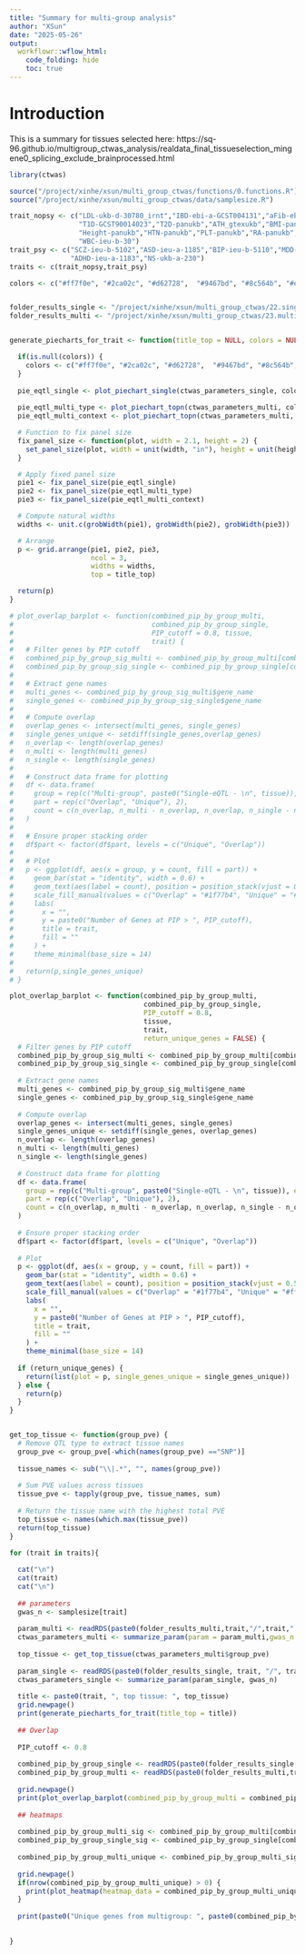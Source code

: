 ```yaml
---
title: "Summary for multi-group analysis"
author: "XSun"
date: "2025-05-26"
output:
  workflowr::wflow_html:
    code_folding: hide
    toc: true
---
```


# Introduction

This is a summary for tissues selected here: https://sq-96.github.io/multigroup_ctwas_analysis/realdata_final_tissueselection_mingene0_splicing_exclude_brainprocessed.html

```r

library(ctwas)

source("/project/xinhe/xsun/multi_group_ctwas/functions/0.functions.R")
source("/project/xinhe/xsun/multi_group_ctwas/data/samplesize.R")

trait_nopsy <- c("LDL-ukb-d-30780_irnt","IBD-ebi-a-GCST004131","aFib-ebi-a-GCST006414","SBP-ukb-a-360",
                 "T1D-GCST90014023","T2D-panukb","ATH_gtexukb","BMI-panukb","HB-panukb",
                 "Height-panukb","HTN-panukb","PLT-panukb","RA-panukb","RBC-panukb",
                 "WBC-ieu-b-30")
trait_psy <- c("SCZ-ieu-b-5102","ASD-ieu-a-1185","BIP-ieu-b-5110","MDD-ieu-b-102","PD-ieu-b-7",
               "ADHD-ieu-a-1183","NS-ukb-a-230")
traits <- c(trait_nopsy,trait_psy)

colors <- c("#ff7f0e", "#2ca02c", "#d62728",  "#9467bd", "#8c564b", "#e377c2", "#7f7f7f",  "#bcbd22",  "#17becf",  "#f7b6d2",  "#c5b0d5",  "#9edae5", "#ffbb78",  "#98df8a",  "#ff9896" )


folder_results_single <- "/project/xinhe/xsun/multi_group_ctwas/22.singlegroup_0515/ctwas_output/expression/"
folder_results_multi <- "/project/xinhe/xsun/multi_group_ctwas/23.multi_group_0515/snakemake_outputs/"


generate_piecharts_for_trait <- function(title_top = NULL, colors = NULL) {

  if(is.null(colors)) {
    colors <- c("#ff7f0e", "#2ca02c", "#d62728",  "#9467bd", "#8c564b", "#e377c2", "#7f7f7f",  "#bcbd22",  "#17becf",  "#f7b6d2",  "#c5b0d5",  "#9edae5", "#ffbb78",  "#98df8a",  "#ff9896" )
  }
  
  pie_eqtl_single <- plot_piechart_single(ctwas_parameters_single, colors, by = "type", title = NULL)
  
  pie_eqtl_multi_type <- plot_piechart_topn(ctwas_parameters_multi, colors, by = "type", title = NULL)
  pie_eqtl_multi_context <- plot_piechart_topn(ctwas_parameters_multi, colors, by = "context", title = NULL, n_tissue = 10)

  # Function to fix panel size
  fix_panel_size <- function(plot, width = 2.1, height = 2) {
    set_panel_size(plot, width = unit(width, "in"), height = unit(height, "in"))
  }

  # Apply fixed panel size
  pie1 <- fix_panel_size(pie_eqtl_single)
  pie2 <- fix_panel_size(pie_eqtl_multi_type)
  pie3 <- fix_panel_size(pie_eqtl_multi_context)

  # Compute natural widths
  widths <- unit.c(grobWidth(pie1), grobWidth(pie2), grobWidth(pie3))

  # Arrange
  p <- grid.arrange(pie1, pie2, pie3,
                    ncol = 3,
                    widths = widths,
                    top = title_top)

  return(p)
}

# plot_overlap_barplot <- function(combined_pip_by_group_multi,
#                                  combined_pip_by_group_single,
#                                  PIP_cutoff = 0.8, tissue,
#                                  trait) {
#   # Filter genes by PIP cutoff
#   combined_pip_by_group_sig_multi <- combined_pip_by_group_multi[combined_pip_by_group_multi$combined_pip > PIP_cutoff, ]
#   combined_pip_by_group_sig_single <- combined_pip_by_group_single[combined_pip_by_group_single$combined_pip > PIP_cutoff, ]
#   
#   # Extract gene names
#   multi_genes <- combined_pip_by_group_sig_multi$gene_name
#   single_genes <- combined_pip_by_group_sig_single$gene_name
#   
#   # Compute overlap
#   overlap_genes <- intersect(multi_genes, single_genes)
#   single_genes_unique <- setdiff(single_genes,overlap_genes)
#   n_overlap <- length(overlap_genes)
#   n_multi <- length(multi_genes)
#   n_single <- length(single_genes)
#   
#   # Construct data frame for plotting
#   df <- data.frame(
#     group = rep(c("Multi-group", paste0("Single-eQTL - \n", tissue)), each = 2),
#     part = rep(c("Overlap", "Unique"), 2),
#     count = c(n_overlap, n_multi - n_overlap, n_overlap, n_single - n_overlap)
#   )
#   
#   # Ensure proper stacking order
#   df$part <- factor(df$part, levels = c("Unique", "Overlap"))
#   
#   # Plot
#   p <- ggplot(df, aes(x = group, y = count, fill = part)) +
#     geom_bar(stat = "identity", width = 0.6) +
#     geom_text(aes(label = count), position = position_stack(vjust = 0.5), color = "white", size = 5) +
#     scale_fill_manual(values = c("Overlap" = "#1f77b4", "Unique" = "#ff7f0e")) +
#     labs(
#       x = "",
#       y = paste0("Number of Genes at PIP > ", PIP_cutoff),
#       title = trait,
#       fill = ""
#     ) +
#     theme_minimal(base_size = 14)
#   
#   return(p,single_genes_unique)
# }

plot_overlap_barplot <- function(combined_pip_by_group_multi,
                                 combined_pip_by_group_single,
                                 PIP_cutoff = 0.8,
                                 tissue,
                                 trait,
                                 return_unique_genes = FALSE) {
  # Filter genes by PIP cutoff
  combined_pip_by_group_sig_multi <- combined_pip_by_group_multi[combined_pip_by_group_multi$combined_pip > PIP_cutoff, ]
  combined_pip_by_group_sig_single <- combined_pip_by_group_single[combined_pip_by_group_single$combined_pip > PIP_cutoff, ]
  
  # Extract gene names
  multi_genes <- combined_pip_by_group_sig_multi$gene_name
  single_genes <- combined_pip_by_group_sig_single$gene_name
  
  # Compute overlap
  overlap_genes <- intersect(multi_genes, single_genes)
  single_genes_unique <- setdiff(single_genes, overlap_genes)
  n_overlap <- length(overlap_genes)
  n_multi <- length(multi_genes)
  n_single <- length(single_genes)
  
  # Construct data frame for plotting
  df <- data.frame(
    group = rep(c("Multi-group", paste0("Single-eQTL - \n", tissue)), each = 2),
    part = rep(c("Overlap", "Unique"), 2),
    count = c(n_overlap, n_multi - n_overlap, n_overlap, n_single - n_overlap)
  )
  
  # Ensure proper stacking order
  df$part <- factor(df$part, levels = c("Unique", "Overlap"))
  
  # Plot
  p <- ggplot(df, aes(x = group, y = count, fill = part)) +
    geom_bar(stat = "identity", width = 0.6) +
    geom_text(aes(label = count), position = position_stack(vjust = 0.5), color = "white", size = 5) +
    scale_fill_manual(values = c("Overlap" = "#1f77b4", "Unique" = "#ff7f0e")) +
    labs(
      x = "",
      y = paste0("Number of Genes at PIP > ", PIP_cutoff),
      title = trait,
      fill = ""
    ) +
    theme_minimal(base_size = 14)
  
  if (return_unique_genes) {
    return(list(plot = p, single_genes_unique = single_genes_unique))
  } else {
    return(p)
  }
}


get_top_tissue <- function(group_pve) {
  # Remove QTL type to extract tissue names
  group_pve <- group_pve[-which(names(group_pve) =="SNP")]
  
  tissue_names <- sub("\\|.*", "", names(group_pve))
  
  # Sum PVE values across tissues
  tissue_pve <- tapply(group_pve, tissue_names, sum)
  
  # Return the tissue name with the highest total PVE
  top_tissue <- names(which.max(tissue_pve))
  return(top_tissue)
}

```


```r

for (trait in traits){
  
  cat("\n")
  cat(trait)
  cat("\n")
  
  ## parameters
  gwas_n <- samplesize[trait]
  
  param_multi <- readRDS(paste0(folder_results_multi,trait,"/",trait,".4qtls.thin1.shared_all.param.RDS"))
  ctwas_parameters_multi <- summarize_param(param = param_multi,gwas_n = gwas_n)
  
  top_tissue <- get_top_tissue(ctwas_parameters_multi$group_pve)
  
  param_single <- readRDS(paste0(folder_results_single, trait, "/", trait, "_", top_tissue, ".thin1.shared_all.param.RDS"))
  ctwas_parameters_single <- summarize_param(param_single, gwas_n)
  
  title <- paste0(trait, ", top tissue: ", top_tissue)
  grid.newpage()
  print(generate_piecharts_for_trait(title_top = title))
  
  ## Overlap 
  
  PIP_cutoff <- 0.8
  
  combined_pip_by_group_single <- readRDS(paste0(folder_results_single, trait, "/", trait, "_", top_tissue, ".combined_pip_bygroup_final.RDS"))
  combined_pip_by_group_multi <- readRDS(paste0(folder_results_multi,trait,"/",trait,".4qtls.combined_pip_bygroup_final.RDS"))
  
  grid.newpage()
  print(plot_overlap_barplot(combined_pip_by_group_multi = combined_pip_by_group_multi, combined_pip_by_group_single = combined_pip_by_group_single,PIP_cutoff = PIP_cutoff,tissue = top_tissue,trait = trait,return_unique_genes = T))
  
  ## heatmaps
  
  combined_pip_by_group_multi_sig <- combined_pip_by_group_multi[combined_pip_by_group_multi$combined_pip > PIP_cutoff,]
  combined_pip_by_group_single_sig <- combined_pip_by_group_single[combined_pip_by_group_single$combined_pip > PIP_cutoff,]
  
  combined_pip_by_group_multi_unique <- combined_pip_by_group_multi_sig[!combined_pip_by_group_multi_sig$gene_name %in% combined_pip_by_group_single_sig$gene_name, ]
  
  grid.newpage()
  if(nrow(combined_pip_by_group_multi_unique) > 0) {
    print(plot_heatmap(heatmap_data = combined_pip_by_group_multi_unique, main = paste0("New genes identified by multigroup analysis, PIP>",PIP_cutoff),showPIP = T))
  }
  
  print(paste0("Unique genes from multigroup: ", paste0(combined_pip_by_group_multi_unique$gene_name, collapse = ", ")))
  

}

```

